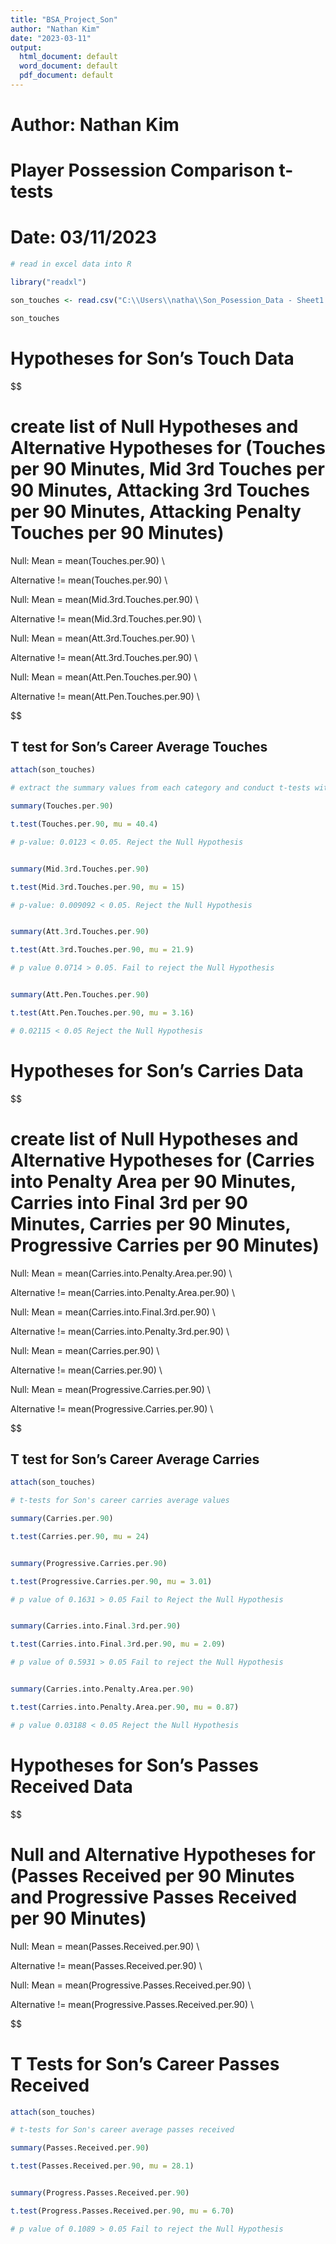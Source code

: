 ```yaml
---
title: "BSA_Project_Son"
author: "Nathan Kim"
date: "2023-03-11"
output:
  html_document: default
  word_document: default
  pdf_document: default
---
```


# Author: Nathan Kim
# Player Possession Comparison t-tests 
# Date: 03/11/2023


```r
# read in excel data into R

library("readxl")

son_touches <- read.csv("C:\\Users\\natha\\Son_Posession_Data - Sheet1.csv")

son_touches
```

# Hypotheses for Son's Touch Data

$$

# create list of Null Hypotheses and Alternative Hypotheses for (Touches per 90 Minutes, Mid 3rd Touches per 90 Minutes, Attacking 3rd Touches per 90 Minutes, Attacking Penalty Touches per 90 Minutes)

Null: Mean = mean(Touches.per.90) \\

Alternative\ != mean(Touches.per.90) \\


Null: Mean = mean(Mid.3rd.Touches.per.90) \\

Alternative\ != mean(Mid.3rd.Touches.per.90) \\


Null: Mean = mean(Att.3rd.Touches.per.90) \\

Alternative\ != mean(Att.3rd.Touches.per.90) \\


Null: Mean = mean(Att.Pen.Touches.per.90) \\

Alternative\ != mean(Att.Pen.Touches.per.90) \\

$$


## T test for Son's Career Average Touches



```r

attach(son_touches)

# extract the summary values from each category and conduct t-tests with career average values

summary(Touches.per.90)

t.test(Touches.per.90, mu = 40.4) 

# p-value: 0.0123 < 0.05. Reject the Null Hypothesis 


summary(Mid.3rd.Touches.per.90)

t.test(Mid.3rd.Touches.per.90, mu = 15) 

# p-value: 0.009092 < 0.05. Reject the Null Hypothesis 


summary(Att.3rd.Touches.per.90)

t.test(Att.3rd.Touches.per.90, mu = 21.9)

# p value 0.0714 > 0.05. Fail to reject the Null Hypothesis


summary(Att.Pen.Touches.per.90)

t.test(Att.Pen.Touches.per.90, mu = 3.16)

# 0.02115 < 0.05 Reject the Null Hypothesis

```


# Hypotheses for Son's Carries Data


$$

# create list of Null Hypotheses and Alternative Hypotheses for (Carries into Penalty Area per 90 Minutes, Carries into Final 3rd per 90 Minutes, Carries per 90 Minutes, Progressive Carries per 90 Minutes)

Null: Mean = mean(Carries.into.Penalty.Area.per.90) \\

Alternative\ != mean(Carries.into.Penalty.Area.per.90) \\ 


Null: Mean = mean(Carries.into.Final.3rd.per.90) \\

Alternative\ != mean(Carries.into.Penalty.3rd.per.90) \\ 


Null: Mean = mean(Carries.per.90) \\

Alternative\ != mean(Carries.per.90) \\ 


Null: Mean = mean(Progressive.Carries.per.90) \\

Alternative\ != mean(Progressive.Carries.per.90) \\ 

$$


## T test for Son's Career Average Carries


```r

attach(son_touches)

# t-tests for Son's career carries average values

summary(Carries.per.90)

t.test(Carries.per.90, mu = 24)


summary(Progressive.Carries.per.90)

t.test(Progressive.Carries.per.90, mu = 3.01)

# p value of 0.1631 > 0.05 Fail to Reject the Null Hypothesis


summary(Carries.into.Final.3rd.per.90)

t.test(Carries.into.Final.3rd.per.90, mu = 2.09)

# p value of 0.5931 > 0.05 Fail to reject the Null Hypothesis


summary(Carries.into.Penalty.Area.per.90)

t.test(Carries.into.Penalty.Area.per.90, mu = 0.87)

# p value 0.03188 < 0.05 Reject the Null Hypothesis

```


# Hypotheses for Son's Passes Received Data


$$

# Null and Alternative Hypotheses for (Passes Received per 90 Minutes and Progressive Passes Received per 90 Minutes)

Null: Mean = mean(Passes.Received.per.90) \\

Alternative\ != mean(Passes.Received.per.90) \\ 


Null: Mean = mean(Progressive.Passes.Received.per.90) \\

Alternative\ != mean(Progressive.Passes.Received.per.90) \\ 

$$


# T Tests for Son's Career Passes Received


```r

attach(son_touches)

# t-tests for Son's career average passes received

summary(Passes.Received.per.90)

t.test(Passes.Received.per.90, mu = 28.1) 


summary(Progress.Passes.Received.per.90)

t.test(Progress.Passes.Received.per.90, mu = 6.70)

# p value of 0.1089 > 0.05 Fail to reject the Null Hypothesis

```

